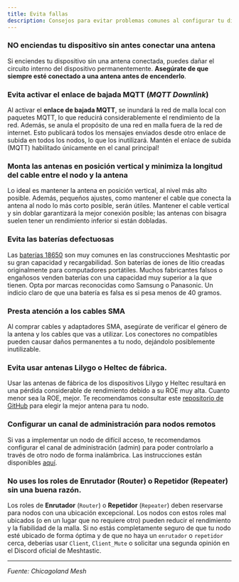 ```yaml
---
title: Evita fallas
description: Consejos para evitar problemas comunes al configurar tu dispositivo Meshtastic
---
```



### **NO** enciendas tu dispositivo sin antes conectar una antena

Si enciendes tu dispositivo sin una antena conectada, puedes dañar el circuito interno del dispositivo permanentemente. **Asegúrate de que siempre esté conectado a una antena antes de encenderlo**.

### Evita activar el enlace de bajada MQTT (_MQTT Downlink_)

Al activar el **enlace de bajada MQTT**, se inundará la red de malla local con paquetes MQTT, lo que reducirá considerablemente el rendimiento de la red. Además, se anula el propósito de una red en malla fuera de la red de internet. Esto publicará todos los mensajes enviados desde otro enlace de subida en todos los nodos, lo que los inutilizará. Mantén el enlace de subida (MQTT) habilitado únicamente en el canal principal!

### Monta las antenas en posición vertical y minimiza la longitud del cable entre el nodo y la antena

Lo ideal es mantener la antena en posición vertical, al nivel más alto posible. Además, pequeños ajustes, como mantener el cable que conecta la antena al nodo lo más corto posible, serán útiles. Mantener el cable vertical y sin doblar garantizará la mejor conexión posible; las antenas con bisagra suelen tener un rendimiento inferior si están dobladas.

### Evita las baterías defectuosas

Las [baterías 18650](https://en.wikipedia.org/wiki/18650_battery) son muy comunes en las construcciones Meshtastic por su gran capacidad y recargabilidad. Son baterías de iones de litio creadas originalmente para computadores portátiles. Muchos fabricantes falsos o engañosos venden baterías con una capacidad muy superior a la que tienen. Opta por marcas reconocidas como Samsung o Panasonic. Un indicio claro de que una batería es falsa es si pesa menos de 40 gramos.

### Presta atención a los cables SMA

Al comprar cables y adaptadores SMA, asegúrate de verificar el género de la antena y los cables que vas a utilizar. Los conectores no compatibles pueden causar daños permanentes a tu nodo, dejándolo posiblemente inutilizable.

### Evita usar antenas Lilygo o Heltec de fábrica.

Usar las antenas de fábrica de los dispositivos Lilygo y Heltec resultará en una pérdida considerable de rendimiento debido a su ROE muy alta. Cuanto menor sea la ROE, mejor. Te recomendamos consultar este [repositorio de GitHub](https://github.com/meshtastic/antenna-reports) para elegir la mejor antena para tu nodo.

### Configurar un canal de administración para nodos remotos

Si vas a implementar un nodo de difícil acceso, te recomendamos configurar el canal de administración (admin) para poder controlarlo a través de otro nodo de forma inalámbrica. Las instrucciones están disponibles [aquí](https://meshtastic.org/docs/configuration/remote-admin/).

### No uses los roles de Enrutador (Router) o Repetidor (Repeater) sin una buena razón.

Los roles de **Enrutador** (`Router`) o **Repetidor** (`Repeater`) deben reservarse para nodos con una ubicación excepcional. Los nodos con estos roles mal ubicados (o en un lugar que no requiere otro) pueden reducir el rendimiento y la fiabilidad de la malla. Si no estás completamente seguro de que tu nodo esté ubicado de forma óptima y de que no haya un `enrutador` o `repetidor` cerca, deberías usar `Client`, `Client_Mute` o solicitar una segunda opinión en el Discord oficial de Meshtastic.

---

_Fuente: Chicagoland Mesh_